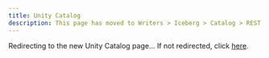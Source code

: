 ```yaml
---
title: Unity Catalog
description: This page has moved to Writers > Iceberg > Catalog > REST
---
```



<Head>
  <meta httpEquiv="refresh" content="0; url=/docs/writers/iceberg/catalog/rest?rest-catalog=unity" />
</Head>

Redirecting to the new Unity Catalog page… If not redirected, click [here](/docs/writers/iceberg/catalog/rest?rest-catalog=unity).
 